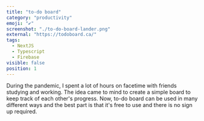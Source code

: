 ```yaml
---
title: "to-do board"
category: "productivity"
emoji: "✔️"
screenshot: "./to-do-board-lander.png"
external: "https://todoboard.ca/"
tags:
  - NextJS
  - Typescript
  - Firebase
visible: false
position: 1
---
```


During the pandemic, I spent a lot of hours on facetime with friends studying and working.
The idea came to mind to create a <span className="highlighted-sm">simple board</span> to keep track of each other's progress.
Now, to-do board can be used in many different ways and the best part is that it's <span className="highlighted-sm">free to use</span> and <span className="highlighted-sm">there is no sign up</span> required.